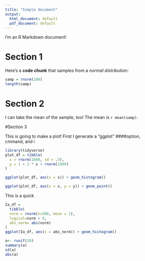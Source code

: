 ```yaml
---
title: "Simple document"
output:
  html_document: default
  pdf_document: default
---
```


I'm an R Markdown document! 

# Section 1

Here's a **code chunk** that samples from 
a _normal distribution_:

```r
samp = rnorm(100)
length(samp)
```

# Section 2

I can take the mean of the sample, too!
The mean is `r mean(samp)`.


#Section 3

This is going to make a plot! First I generate a "ggplot"
####option, cmmand, and i
```r
library(tidyverse)
plot_df = tibble(
  x = rnorm(1000, sd = .5),
  y = 1 + 2 * x + rnorm(1000)
)

ggplot(plot_df, aes(x = x)) + geom_histogram()

ggplot(plot_df, aes(x = x, y = y)) + geom_point()
```

This is a quick

```r
Ia_df = 
  tibble(
  norm = rnorm(n=500, mean = 1),
  logical=norm > 0,
  abs_norm= abs(norm)
)
ggplot(Ia_df, aes(x = abs_norm)) + geom_histogram()

a<- runif(20)
summary(a)
sd(a)
abs(a)
```

